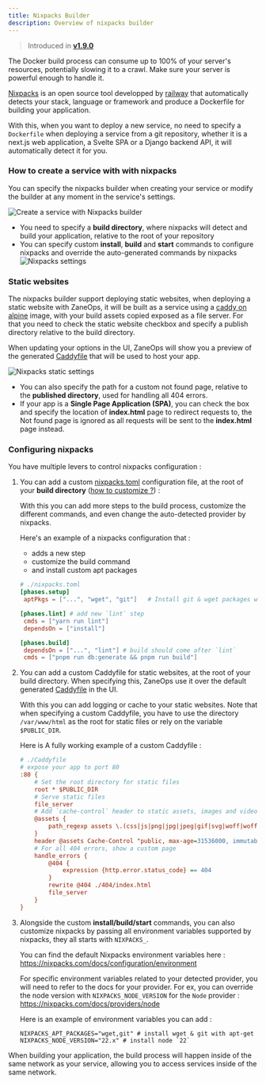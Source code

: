 ```yaml
---
title: Nixpacks Builder
description: Overview of nixpacks builder
---
```


> Introduced in [**v1.9.0**](/changelog/v19)

<Aside type="caution" title='Docker build resource usage'>
The Docker build process can consume up to 100% of your server's resources, potentially slowing it to a crawl.
Make sure your server is powerful enough to handle it.
</Aside>

[Nixpacks](https://nixpacks.com) is an open source tool developped by [railway](https://railway.app) that automatically detects your stack, language or framework
and produce a Dockerfile for building your application. 

With this, when you want to deploy a new service, no need to specify a `Dockerfile` when deploying a service from a git repository, 
whether it is a next.js web application, a Svelte SPA or a Django backend API, it will automatically detect it for you. 


### How to create a service with with nixpacks

You can specify the nixpacks builder when creating your service or modify the builder at any moment in the service's settings. 

![Create a service with Nixpacks builder](/images/create-git-service-nixpacks-builder.png)


- You need to specify a **build directory**, where nixpacks will detect and build your application, relative to the root of your repository
- You can specify custom **install**, **build** and **start** commands to configure nixpacks and override the auto-generated 
  commands by nixpacks 
    ![Nixpacks settings](/images/nixpacks-builder.png)


### Static websites

The nixpacks builder support deploying static websites, when deploying a static website with ZaneOps, it will be built as a service using a  [caddy on alpine](https://hub.docker.com/_/caddy) image,
with your build assets copied exposed as a file server.
For that you need to check the static website checkbox and specify a publish directory relative to the build directory.

When updating your options in the UI, ZaneOps will show you a preview of the generated [Caddyfile](https://caddyserver.com/docs/caddyfile) that will be used to host your app.

![Nixpacks static settings](/images/nixpacks-builder-static.png)

- You can also specify the path for a custom not found page, relative to the **published directory**, used for handling all 404 errors.
- If your app is a **Single Page Application (SPA)**, you can check the box and specify the location of **index.html** page to redirect requests to, 
  the Not found page is ignored as all requests will be sent to the **index.html** page instead.

### Configuring nixpacks

You have multiple levers to control nixpacks configuration : 

1. You can add a custom [nixpacks.toml](https://nixpacks.com/docs/configuration/file) configuration file, at the root of your **build directory** ([how to customize ?](https://nixpacks.com/docs/guides/configuring-builds)) : 
   
   With this you can add more steps to the build process, customize the different commands, and even change the auto-detected provider by nixpacks.

   Here's an example of a nixpacks configuration that : 
   - adds a new step
   - customize the build command 
   - and install custom apt packages
   ```toml
   # ./nixpacks.toml
   [phases.setup]
    aptPkgs = ["...", "wget", "git"]   # Install git & wget packages with apt-get

   [phases.lint] # add new `lint` step
    cmds = ["yarn run lint"]
    dependsOn = ["install"]

   [phases.build] 
    dependsOn = ["...", "lint"] # build should come after `lint`
    cmds = ["pnpm run db:generate && pnpm run build"]
   ```

2. You can add a custom Caddyfile for static websites, at the root of your build directory. 
    When specifying this, ZaneOps use it over the default generated [Caddyfile](https://caddyserver.com/docs/caddyfile) in the UI.

    With this you can add logging or cache to your static websites. 
    Note that when specifying a custom Caddyfile, you have to use the directory `/var/www/html` as the root for static files or rely on the variable `$PUBLIC_DIR`. 
    
    Here is A fully working example of a custom Caddyfile : 
    ```ini
    # ./Caddyfile
    # expose your app to port 80
    :80 {
        # Set the root directory for static files
        root * $PUBLIC_DIR
        # Serve static files 
        file_server
        # Add `cache-control` header to static assets, images and videos
        @assets {
            path_regexp assets \.(css|js|png|jpg|jpeg|gif|svg|woff|woff2|eot|ttf|otf|mp4)$
        }
        header @assets Cache-Control "public, max-age=31536000, immutable"
        # For all 404 errors, show a custom page
        handle_errors {
            @404 {
                expression {http.error.status_code} == 404
            }
            rewrite @404 ./404/index.html
            file_server
        }
    }
    ```
3. Alongside the custom **install/build/start** commands, you can also customize nixpacks by passing all environment 
   variables supported by nixpacks, they all starts with `NIXPACKS_`.
   

   You can find the default Nixpacks environment variables here : https://nixpacks.com/docs/configuration/environment 
   
   For specific environment variables related to your detected provider, you will need to refer to the docs for your provider. 
   For ex, you can override the node version with `NIXPACKS_NODE_VERSION` for the `Node` provider : https://nixpacks.com/docs/providers/node 

   Here is an example of environment variables you can add : 
   ```shell
   NIXPACKS_APT_PACKAGES="wget,git" # install wget & git with apt-get 
   NIXPACKS_NODE_VERSION="22.x" # install node `22`
   ```

<Aside type="tip" title='Network access'>
    When building your application, the build process will happen inside of the same network as your service,
    allowing you to access services inside of the same network.
</Aside>
